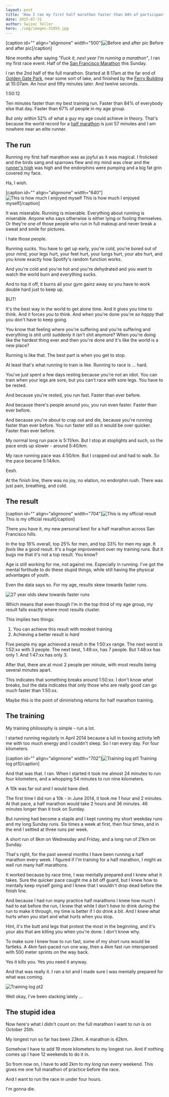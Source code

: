 ```yaml
---
layout: post
title: 'How I ran my first half marathon faster than 84% of participants'
date: 2015-07-31
author: Swizec Teller
hero: ./img/images-31055.jpg
---
```

\[caption id="" align="alignnone" width="500"]![Before and after pic](./img/images-31055.jpg "Before and after pic") Before and after pic\[/caption]



Nine months after saying _"Fuck it, next year I'm running a marathon"_, I ran my first race event. Half of the [San Francisco Marathon](http://www.thesfmarathon.com/ "San Francisco Marathon") this Sunday.



I ran the 2nd half of the full marathon. Started at 8:17am at the far end of [Golden Gate Park](<http://maps.google.com/maps?ll=37.7697222222,-122.476944444&spn=0.01,0.01&q=37.7697222222,-122.476944444 (Golden%20Gate%20Park)&t=h> "Golden Gate Park"), near some sort of lake, and finished by the [Ferry Building](<http://maps.google.com/maps?ll=37.7955555556,-122.392222222&spn=0.01,0.01&q=37.7955555556,-122.392222222 (San%20Francisco%20Ferry%20Building)&t=h> "San Francisco Ferry Building") at 10:07am. An hour and fifty minutes later. And twelve seconds.



1:50:12



Ten minutes faster than my best training run. Faster than 84% of everybody else that day. Faster than 67% of people in my age group.



But only within 52% of what a guy my age could achieve in theory. That's because the world record for a [half marathon](http://en.wikipedia.org/wiki/Half_marathon "Half marathon") is just 57 minutes and I am nowhere near an elite runner.

## The run

Running my first half marathon was as joyful as it was magical. I frolicked and the birds sang and sparrows flew and my mind was clear and the [runner's high](http://en.wikipedia.org/wiki/Endorphins "Endorphins") was high and the endorphins were pumping and a big fat grin covered my face.



Ha, I wish.



\[caption id="" align="alignnone" width="640"]![This is how much I enjoyed myself](./img/images-31140.jpg "This is how much I enjoyed myself") This is how much I enjoyed myself\[/caption]



It was miserable. Running is miserable. Everything about running is miserable. Anyone who says otherwise is either lying or fooling themselves. Or they're one of those people who run in full makeup and never break a sweat and smile for pictures.



I hate those people.



Running _sucks_. You have to get up early, you're cold, you're bored out of your mind, your legs hurt, your feet hurt, your lungs hurt, your abs hurt, and you know exactly how Spotify's random function works.



And you're cold and you're hot and you're dehydrated and you want to watch the world burn and everything sucks.



And to top it off, it burns all your gym gainz away so you have to work double hard just to keep up.



BUT!



It's the best way in the world to get alone time. And it gives you time to think. And it forces you to think. And when you're done you're _so happy_ that you don't have to keep going.



You know that feeling where you're suffering and you're suffering and everything is shit until suddenly it isn't shit anymore? When you're doing like the hardest thing ever and then you're done and it's like the world is a new place?



Running is like that. The best part is when you get to stop.



At least that's what running to train is like. Running to race is ... hard.



You've just spent a few days resting because you're not an idiot. You can train when your legs are sore, but you can't race with sore legs. You have to be rested.



And because you're rested, you run fast. Faster than ever before.



And because there's people around you, you run even faster. Faster than ever before.



And because you're about to crap out and die, because you're running faster than ever before. You run faster still so it would be over quicker. Faster than ever before.



My normal long run pace is 5:11/km. But I stop at stoplights and such, so the pace ends up slower - around 5:40/km.



My race running pace was 4:50/km. But I crapped out and had to walk. So the pace became 5:14/km.



Eesh.



At the finish line, there was no joy, no elation, no endorphin rush. There was just pain, breathing, and cold.

## The result

\[caption id="" align="alignnone" width="704"]![This is my official result](./img/images-31056.png "This is my official result") This is my official result\[/caption]



There you have it, my new personal best for a half marathon across San Francisco hills.



In the top 16% overall, top 25% for men, and top 33% for men my age. It _feels_ like a good result. It's a huge improvement over my training runs. But it bugs me that it's not a top result. You know?



Age is still working for me, not against me. Especially in running. I've got the mental fortitude to do these stupid things, while still having the physical advantages of youth.



Even the data says so. For my age, results skew towards faster runs.



![27 year olds skew towards faster runs](./img/images-31141.png)



Which means that even though I'm in the top third of my age group, my result falls exactly where most results cluster.



This implies two things:

1. You can achieve this result with modest training
2. Achieving a better result is _hard_

Five people my age achieved a result in the 1:50:xx range. The next worst is 1:52:xx with 3 people. The next best, 1:49:xx, has 7 people. But 1:48:xx has only 1. And 1:47:xx has only 3.



After that, there are at most 2 people per minute, with most results being several minutes apart.



This indicates that something breaks around 1:50:xx. I don't know _what_ breaks, but the data indicates that only those who are really good can go much faster than 1:50:xx.



Maybe this is the point of diminishing returns for half marathon training.

## The training

My training philosophy is simple - run a lot.



I started running regularly in April 2014 because a lull in boxing activity left me with too much energy and I couldn't sleep. So I ran every day. For four kilometers.



\[caption id="" align="alignnone" width="702"]![Training log pt1](./img/images-31142.png "Training log pt1") Training log pt1\[/caption]



And that was that. I ran. When I started it took me almost 24 minutes to run four kilometers, and a whopping 54 minutes to run nine kilometers.



A 10k was far out and I would have died.



The first time I did run a 10k - in June 2014, it took me 1 hour and 2 minutes. At that pace, a half marathon would take 2 hours and 36 minutes. 46 minutes longer than it took on Sunday.



But running had become a staple and I kept running my short weekday runs and my long Sunday runs. Six times a week at first, then four times, and in the end I settled at three runs per week.



A short run of 8km on Wednesday and Friday, and a long run of 21km on Sunday.



That's right, for the past several months I have been running a half marathon every week. I figured if I'm training for a half marathon, I might as well run many half marathons.



It worked because by race time, I was mentally prepared and I knew what it takes. Sure the quicker pace caught me a bit off guard, but I knew how to mentally keep myself going and I knew that I wouldn't drop dead before the finish line.



And because I had run many practice half marathons I knew how much I had to eat before the run, I knew that while I don't _have to_ drink during the run to make it through, my time is better if I do drink a bit. And I knew what hurts when you start and what hurts when you stop.



Hint, it's the butt and legs that protest the most in the beginning, and it's your abs that are killing you when you're done. I don't know why.



To make sure I knew how to run fast, some of my short runs would be fartleks. A 4km fast-paced run one way, then a 4km fast run interspersed with 500 meter sprints on the way back.



Yes it kills you. Yes you need it anyway.



And that was really it. I ran a lot and I made sure I was mentally prepared for what was coming.



![Training log pt2](./img/blog-wp-content-uploads-2015-07-Screen-Shot-2015-07-31-at-00.37.39-1017x1024.png)



Well okay, I've been slacking lately ...

## The stupid idea

Now here's what I didn't count on: the full marathon I want to run is on October 25th.



My longest run so far has been 23km. A marathon is 42km.



Somehow I have to add 19 more kilometers to my longest run. And if nothing comes up I have 12 weekends to do it in.



So from now on, I have to add 2km to my long run every weekend. This gives me one full marathon of practice before the race.



And I want to run the race in under four hours.



I'm gonna die.